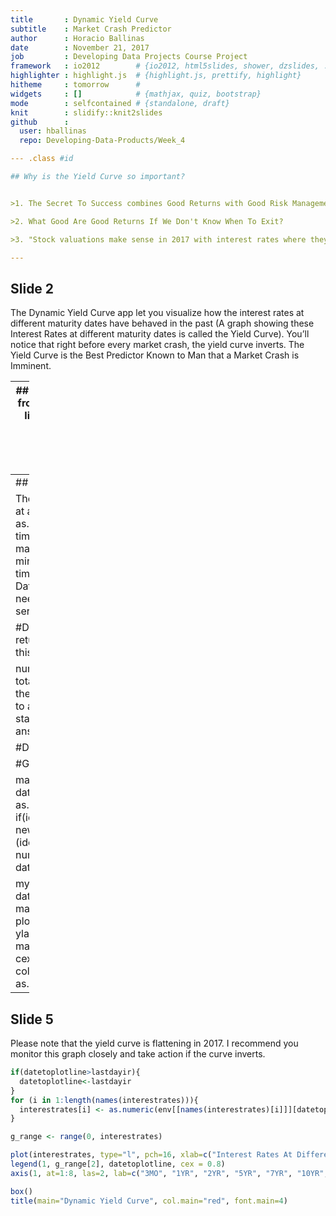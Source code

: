 ```yaml
---
title       : Dynamic Yield Curve
subtitle    : Market Crash Predictor
author      : Horacio Ballinas
date        : November 21, 2017 
job         : Developing Data Projects Course Project
framework   : io2012        # {io2012, html5slides, shower, dzslides, ...}
highlighter : highlight.js  # {highlight.js, prettify, highlight}
hitheme     : tomorrow      # 
widgets     : []            # {mathjax, quiz, bootstrap}
mode        : selfcontained # {standalone, draft}
knit        : slidify::knit2slides
github      :
  user: hballinas
  repo: Developing-Data-Products/Week_4

--- .class #id 

## Why is the Yield Curve so important?


>1. The Secret To Success combines Good Returns with Good Risk Management

>2. What Good Are Good Returns If We Don't Know When To Exit?

>3. "Stock valuations make sense in 2017 with interest rates where they are" - Warren Buffett

---
```

## Slide 2

The Dynamic Yield Curve app let you visualize how the interest rates at different maturity dates have behaved in the past (A graph showing these Interest Rates at different maturity dates is called the Yield Curve).  You'll notice that right before every market crash, the yield curve inverts. The Yield Curve is the Best Predictor Known to Man that a Market Crash is Imminent. 

---
## Slide 3
> First, we load the interest rates datasets from the FED and the S&P from Yahoo Finance...
```r
library(quantmod)
library(plotrix)
interestrates <- vector(mode="numeric", length=c(8))
names(interestrates) <- c("DGS3MO", "DGS1", "DGS2", "DGS5", "DGS7", "DGS10", "DGS20", "DGS30")
env=globalenv()

getSymbols("DGS3MO", src = "FRED", from = as.Date("2000-12-01"), to = Sys.Date(), env = env)
getSymbols("DGS1", src = "FRED", from = as.Date("2000-12-01"), to = Sys.Date(), env = env)
getSymbols("DGS2", src = "FRED", from = as.Date("2000-12-01"), to = Sys.Date(), env = env)
getSymbols("DGS5", src = "FRED", from = as.Date("2000-12-01"), to = Sys.Date(), env = env)
getSymbols("DGS7", src = "FRED", from = as.Date("2000-12-01"), to = Sys.Date(), env = env)
getSymbols("DGS10", src = "FRED", from = as.Date("2000-12-01"), to = Sys.Date(), env = env)
getSymbols("DGS20", src = "FRED", from = as.Date("2000-12-01"), to = Sys.Date(), env = env)
getSymbols("DGS30", src = "FRED", from = as.Date("2000-12-01"), to = Sys.Date(), env = env)

getSymbols("^GSPC", from = as.Date("2000-12-01"), to = Sys.Date(), env = env)

#Clean the data
DGS3MO<-na.approx(DGS3MO)
DGS1<-na.approx(DGS1)
DGS2<-na.approx(DGS2)
DGS5<-na.approx(DGS5)
DGS7<-na.approx(DGS7)
DGS10<-na.approx(DGS10)
DGS20<-na.approx(DGS20)
DGS30<-na.approx(DGS30)
GSPC<-na.approx(GSPC)

```

---
## Slide 4

The app let's you visualize the market and yield curve at any date using a slider
```r
mydate<-as.character(Sys.Date()-1)
marketopendays<-time(GSPC)
firstday<-min(marketopendays)
lastday<-max(marketopendays)
maxclose<-max(GSPC[,6])
minclose<-min(GSPC[,6])
interestratesdays<-time(DGS1)
lastdayir<-max(interestratesdays)
DateRange <- seq(firstday, lastday, by = 1) #this is needed to find the total number of days in the time series including Saturdays and Sundays

#DateRange[!DateRange %in% marketopendays] #It returns all the days not in the dataset.  Not needed at this point

numdays<-as.Date(mydate)-DateRange[1]  #Find the total number of days from mydate to the beginning of the series
numdays<-as.numeric(numdays)  #convert it to a number
numdays<-numdays+1 #The sequence starts at 1, so you need to add one to get the right answer

#DateRange[numdays]  #this is my date


#GSPC[,6][mydate]

marketcloseexists <- function(datetolookup) {
  datetoplot<-datetolookup
  marketcloseinmydate<-as.numeric(GSPC[,6][datetolookup])
  if(identical(marketcloseinmydate, numeric(0))){
    newdate<-as.Date(mydate)-1
    if (identical(as.numeric(GSPC[,6][newdate]), numeric(0))){
    datetoplot<-as.Date(mydate)+1
    } else {
    datetoplot<-newdate
    }
  }
return(datetoplot)
}

 
mydate<-as.character("2017-11-13")
datetoplotline<-marketcloseexists(mydate)
marketopendays_label=as.character(marketopendays)
plot.ts(x=as.Date(marketopendays), y=GSPC[,6], ylab="S&P", xlab=c("Date"), type='l',ylim=c(minclose, maxclose))
#axis(1, at=marketopendays, las=2, cex.axis=0.85 )
abline(v=as.Date(datetoplotline), col="red", lwd=3, lty=2)
legend("topleft", as.character(datetoplotline), cex = 0.8)
```

---
## Slide 5
Please note that the yield curve is flattening in 2017.  I recommend you monitor this graph closely and take action if the curve inverts.  
```r
if(datetoplotline>lastdayir){
  datetoplotline<-lastdayir
} 
for (i in 1:length(names(interestrates))){
  interestrates[i] <- as.numeric(env[[names(interestrates)[i]]][datetoplotline])
}

g_range <- range(0, interestrates)

plot(interestrates, type="l", pch=16, xlab=c("Interest Rates At Different Maturity"), ylab="Interest Rates (%)", xaxt='n', ylim = c(0,6), log = "x")
legend(1, g_range[2], datetoplotline, cex = 0.8)
axis(1, at=1:8, las=2, lab=c("3MO", "1YR", "2YR", "5YR", "7YR", "10YR", "20YR", "DGS30"), log = "x", xlim=rev(range(interestrates)))

box()
title(main="Dynamic Yield Curve", col.main="red", font.main=4)


```


